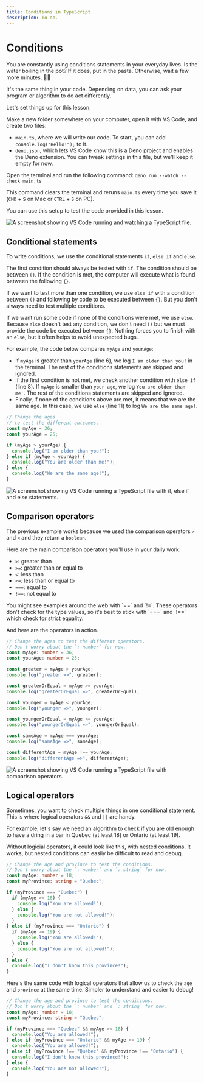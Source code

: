 ```yaml
---
title: Conditions in TypeScript
description: To do.
---
```



# Conditions

You are constantly using conditions statements in your everyday lives. Is the water boiling in the pot? If it does, put in the pasta. Otherwise, wait a few more minutes. 🧑‍🍳

It's the same thing in your code. Depending on data, you can ask your program or algorithm to do act differently.

Let's set things up for this lesson.

Make a new folder somewhere on your computer, open it with VS Code, and create two files:

- `main.ts`, where we will write our code. To start, you can add `console.log("Hello!");` to it.
- `deno.json`, which lets VS Code know this is a Deno project and enables the Deno extension. You can tweak settings in this file, but we'll keep it empty for now.

Open the terminal and run the following command: `deno run --watch --check main.ts`

This command clears the terminal and reruns `main.ts` every time you save it (`CMD` + `S` on Mac or `CTRL` + `S` on PC).

You can use this setup to test the code provided in this lesson.

![A screenshot showing VS Code running and watching a TypeScript file.](/assets/first-steps/conditions/setup.png)

## Conditional statements

To write conditions, we use the conditional statements `if`, `else if` and `else`.

The first condition should always be tested with `if`. The condition should be between `()`. If the condition is met, the computer will execute what is found between the following `{}`.

If we want to test more than one condition, we use `else if` with a condition between `()` and following by code to be executed between `{}`. But you don't always need to test multiple conditions.

If we want run some code if none of the conditions were met, we use `else`. Because `else` doesn't test any condition, we don't need `()` but we must provide the code be executed between `{}`. Nothing forces you to finish with an `else`, but it often helps to avoid unexpected bugs.

For example, the code below compares `myAge` and `yourAge`:
- If `myAge` is greater than `yourAge` (line 6), we log `I am older than you!` in the terminal. The rest of the conditions statements are skipped and ignored.
- If the first condition is not met, we check another condition with `else if` (line 8). If `myAge` is smaller than `your age`, we log `You are older than me!`. The rest of the conditions statements are skipped and ignored.
- Finally, if none of the conditions above are met, it means that we are the same age. In this case, we use `else` (line 11) to log `We are the same age!`.

```ts showLineNumbers filename="main.ts"
// Change the ages
// to test the different outcomes.
const myAge = 36;
const yourAge = 25;

if (myAge > yourAge) {
  console.log("I am older than you!");
} else if (myAge < yourAge) {
  console.log("You are older than me!");
} else {
  console.log("We are the same age!");
}
```

![A screenshot showing VS Code running a TypeScript file with if, else if and else statements.](/assets/first-steps/conditions/conditions-age.png)

## Comparison operators

The previous example works because we used the comparison operators `>` and `<` and they return a `boolean`.

Here are the main comparison operators you'll use in your daily work:
- `>`: greater than
- `>=`: greater than or equal to
- `<`: less than
- `<=`: less than or equal to
- `===`: equal to
- `!==`: not equal to

<Callout type="info" emoji="💡">
    You might see examples around the web with `==` and `!=`. These operators don't check for the type values, so it's best to stick with `===` and `!==` which check for strict equality.
</Callout>

And here are the operators in action.

```ts showLineNumbers filename="main.ts"
// Change the ages to test the different operators.
// Don't worry about the `: number` for now.
const myAge: number = 36;
const yourAge: number = 25;

const greater = myAge > yourAge;
console.log("greater =>", greater);

const greaterOrEqual = myAge >= yourAge;
console.log("greaterOrEqual =>", greaterOrEqual);

const younger = myAge < yourAge;
console.log("younger =>", younger);

const youngerOrEqual = myAge <= yourAge;
console.log("youngerOrEqual =>", youngerOrEqual);

const sameAge = myAge === yourAge;
console.log("sameAge =>", sameAge);

const differentAge = myAge !== yourAge;
console.log("differentAge =>", differentAge);
```

![A screenshot showing VS Code running a TypeScript file with comparison operators.](/assets/first-steps/conditions/operators.png)

## Logical operators

Sometimes, you want to check multiple things in one conditional statement. This is where logical operators `&&` and `||` are handy.

For example, let's say we need an algorithm to check if you are old enough to have a dring in a bar in Quebec (at least 18) or Ontario (at least 19).

Without logicial operators, it could look like this, with nested conditions. It works, but nested conditions can easily be difficult to read and debug.

```ts showLineNumbers filename="main.ts"
// Change the age and province to test the conditions.
// Don't worry about the `: number` and `: string` for now.
const myAge: number = 18;
const myProvince: string = "Quebec";

if (myProvince === "Quebec") {
  if (myAge >= 18) {
    console.log("You are allowed!");
  } else {
    console.log("You are not allowed!");
  }
} else if (myProvince === "Ontario") {
  if (myAge >= 19) {
    console.log("You are allowed!");
  } else {
    console.log("You are not allowed!");
  }
} else {
  console.log("I don't know this province!");
}
```

Here's the same code with logical operators that allow us to check the `age` and `province` at the same time. Simpler to understand and easier to debug!

```ts showLineNumbers filename="main.ts"
// Change the age and province to test the conditions.
// Don't worry about the `: number` and `: string` for now.
const myAge: number = 18;
const myProvince: string = "Quebec";

if (myProvince === "Quebec" && myAge >= 18) {
  console.log("You are allowed!");
} else if (myProvince === "Ontario" && myAge >= 19) {
  console.log("You are allowed!");
} else if (myProvince !== "Quebec" && myProvince !== "Ontario") {
  console.log("I don't know this province!");
} else {
  console.log("You are not allowed!");
}
```